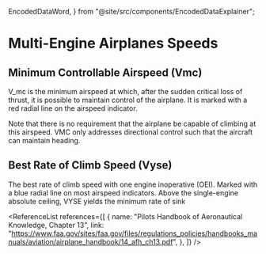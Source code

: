   EncodedDataWord,
} from "@site/src/components/EncodedDataExplainer";

# Multi-Engine Airplanes Speeds

## Minimum Controllable Airspeed (Vmc)

V_mc is the minimum airspeed at which, after the sudden critical loss of thrust, it is possible to
maintain control of the airplane. It is marked with a red radial line on the airspeed indicator.

Note that there is no requirement that the airplane be capable of climbing at this airspeed. VMC only addresses directional
control such that the aircraft can maintain heading.

## Best Rate of Climb Speed (Vyse)

The best rate of climb speed with one engine inoperative (OEI). Marked with a blue radial line on most airspeed indicators.
Above the single-engine absolute ceiling, VYSE yields the minimum rate of sink

<ReferenceList
  references={[
    {
      name: "Pilots Handbook of Aeronautical Knowledge, Chapter 13",
      link: "https://www.faa.gov/sites/faa.gov/files/regulations_policies/handbooks_manuals/aviation/airplane_handbook/14_afh_ch13.pdf",
    },
  ]}
/>
